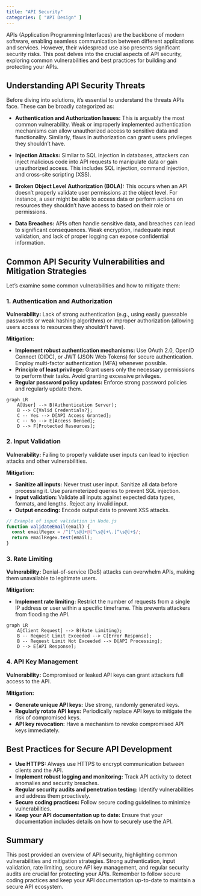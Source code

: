 ```yaml
---
title: "API Security"
categories: [ "API Design" ]
---
```



APIs (Application Programming Interfaces) are the backbone of modern software, enabling seamless communication between different applications and services.  However, their widespread use also presents significant security risks.  This post delves into the crucial aspects of API security, exploring common vulnerabilities and best practices for building and protecting your APIs.


## Understanding API Security Threats

Before diving into solutions, it's essential to understand the threats APIs face. These can be broadly categorized as:

* **Authentication and Authorization Issues:**  This is arguably the most common vulnerability.  Weak or improperly implemented authentication mechanisms can allow unauthorized access to sensitive data and functionality.  Similarly, flaws in authorization can grant users privileges they shouldn't have.

* **Injection Attacks:**  Similar to SQL injection in databases, attackers can inject malicious code into API requests to manipulate data or gain unauthorized access. This includes SQL injection, command injection, and cross-site scripting (XSS).

* **Broken Object Level Authorization (BOLA):** This occurs when an API doesn't properly validate user permissions at the object level.  For instance, a user might be able to access data or perform actions on resources they shouldn't have access to based on their role or permissions.

* **Data Breaches:** APIs often handle sensitive data, and breaches can lead to significant consequences.  Weak encryption, inadequate input validation, and lack of proper logging can expose confidential information.


## Common API Security Vulnerabilities and Mitigation Strategies

Let's examine some common vulnerabilities and how to mitigate them:


### 1.  Authentication and Authorization

**Vulnerability:** Lack of strong authentication (e.g., using easily guessable passwords or weak hashing algorithms) or improper authorization (allowing users access to resources they shouldn't have).

**Mitigation:**

* **Implement robust authentication mechanisms:** Use OAuth 2.0, OpenID Connect (OIDC), or JWT (JSON Web Tokens) for secure authentication.  Employ multi-factor authentication (MFA) whenever possible.
* **Principle of least privilege:** Grant users only the necessary permissions to perform their tasks.  Avoid granting excessive privileges.
* **Regular password policy updates:** Enforce strong password policies and regularly update them.

```mermaid
graph LR
    A[User] --> B(Authentication Server);
    B --> C{Valid Credentials?};
    C -- Yes --> D[API Access Granted];
    C -- No --> E[Access Denied];
    D --> F[Protected Resources];
```


### 2.  Input Validation

**Vulnerability:**  Failing to properly validate user inputs can lead to injection attacks and other vulnerabilities.

**Mitigation:**

* **Sanitize all inputs:**  Never trust user input.  Sanitize all data before processing it.  Use parameterized queries to prevent SQL injection.
* **Input validation:**  Validate all inputs against expected data types, formats, and lengths.  Reject any invalid input.
* **Output encoding:** Encode output data to prevent XSS attacks.

```javascript
// Example of input validation in Node.js
function validateEmail(email) {
  const emailRegex = /^[^\s@]+@[^\s@]+\.[^\s@]+$/;
  return emailRegex.test(email);
}
```


### 3.  Rate Limiting

**Vulnerability:** Denial-of-service (DoS) attacks can overwhelm APIs, making them unavailable to legitimate users.

**Mitigation:**

* **Implement rate limiting:**  Restrict the number of requests from a single IP address or user within a specific timeframe.  This prevents attackers from flooding the API.

```mermaid
graph LR
    A[Client Request] --> B(Rate Limiting);
    B -- Request Limit Exceeded --> C[Error Response];
    B -- Request Limit Not Exceeded --> D[API Processing];
    D --> E[API Response];
```


### 4.  API Key Management

**Vulnerability:**  Compromised or leaked API keys can grant attackers full access to the API.

**Mitigation:**

* **Generate unique API keys:**  Use strong, randomly generated keys.
* **Regularly rotate API keys:**  Periodically replace API keys to mitigate the risk of compromised keys.
* **API key revocation:**  Have a mechanism to revoke compromised API keys immediately.


## Best Practices for Secure API Development

* **Use HTTPS:** Always use HTTPS to encrypt communication between clients and the API.
* **Implement robust logging and monitoring:**  Track API activity to detect anomalies and security breaches.
* **Regular security audits and penetration testing:**  Identify vulnerabilities and address them proactively.
* **Secure coding practices:** Follow secure coding guidelines to minimize vulnerabilities.
* **Keep your API documentation up to date:**  Ensure that your documentation includes details on how to securely use the API.


## Summary

This post provided an overview of API security, highlighting common vulnerabilities and mitigation strategies.  Strong authentication, input validation, rate limiting, secure API key management, and regular security audits are crucial for protecting your APIs.  Remember to follow secure coding practices and keep your API documentation up-to-date to maintain a secure API ecosystem.

